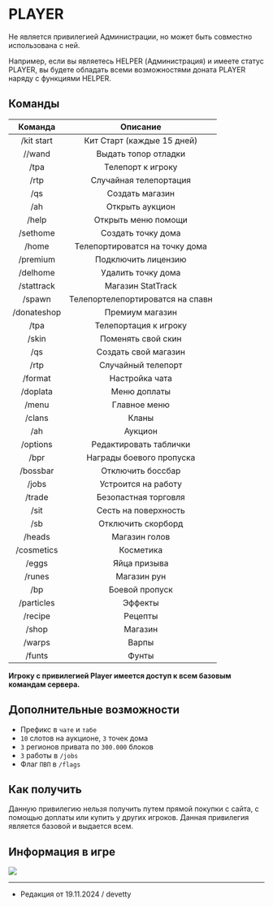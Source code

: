# PLAYER

Не является привилегией Администрации, но может быть совместно использована с ней.

Например, если вы являетесь HELPER (Администрация) и имеете статус PLAYER, вы будете обладать всеми возможностями доната PLAYER наряду с функциями HELPER.

## Команды

| Команда | Описание |
| :---------: | :---------: |
| /kit start | Кит Старт (каждые 15 дней) |
| //wand | Выдать топор отладки |
| /tpa | Телепорт к игроку |
| /rtp | Случайная телепортация |
| /qs | Создать магазин |
| /ah | Открыть аукцион |
| /help | Открыть меню помощи |
| /sethome | Создать точку дома |
| /home | Телепортироватся на точку дома |
| /premium | Подключить лицензию |
| /delhome | Удалить точку дома |
| /stattrack | Магазин StatTrack | 
| /spawn | Телепортелепортироватся на спавн |
| /donateshop | Премиум магазин |
| /tpa | Телепортация к игроку |
| /skin | Поменять свой скин |
| /qs | Создать свой магазин |
| /rtp | Случайный телепорт |
| /format | Настройка чата |
| /doplata | Меню доплаты |
| /menu | Главное меню |
| /clans | Кланы |
| /ah | Аукцион |
| /options | Редактировать таблички |
| /bpr | Награды боевого пропуска |
| /bossbar | Отключить боссбар |
| /jobs | Устроится на работу |
| /trade | Безопастная торговля |
| /sit | Сесть на поверхность |
| /sb | Отключить скорборд |
| /heads | Магазин голов |
| /cosmetics | Косметика |
| /eggs | Яйца призыва |
| /runes | Магазин рун |
| /bp | Боевой пропуск |
| /particles | Эффекты |
| /recipe | Рецепты |
| /shop | Магазин |
| /warps | Варпы |
| /funts | Фунты |

**Игроку с привилегией Player имеется доступ к всем базовым командам сервера.**

## Дополнительные возможности

- Префикс в ```чате``` и ```табе```
- ```10``` слотов на аукционе, ```3``` точек дома
- ```3``` регионов привата по ```300.000``` блоков
- ```3``` работы в ```/jobs```
- Флаг ```ПВП``` в ```/flags```

## Как получить

Данную привилегию нельзя получить путем прямой покупки с сайта, с помощью доплаты или купить у других игроков. Данная привилегия является базовой и выдается всем.

## Информация в игре

<img src="https://api.etty.su/wiki/donate/player.png"/>

--------

- Редакция от 19.11.2024 / devetty
